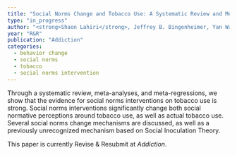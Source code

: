 ---
title: "Social Norms Change and Tobacco Use: A Systematic Review and Meta-Analysis of Interventions"
type: "in_progress"
author: "<strong>Shaon Lahiri</strong>, Jeffrey B. Bingenheimer, Yan Wang, W. Douglas Evans, Priyanka Dubey, Bobbi Snowden"
year: "R&R"
publication: "Addiction"
categories:
  - behavior change
  - social norms
  - tobacco
  - social norms intervention
---

Through a systematic review, meta-analyses, and meta-regressions, we show that the evidence for social norms interventions on tobacco use is strong. Social norms interventions significantly change both social normative perceptions around tobacco use, as well as actual tobacco use. Several social norms change mechanisms are discussed, as well as a previously unrecognized mechanism based on Social Inoculation Theory.

This paper is currently Revise & Resubmit at *Addiction*.
